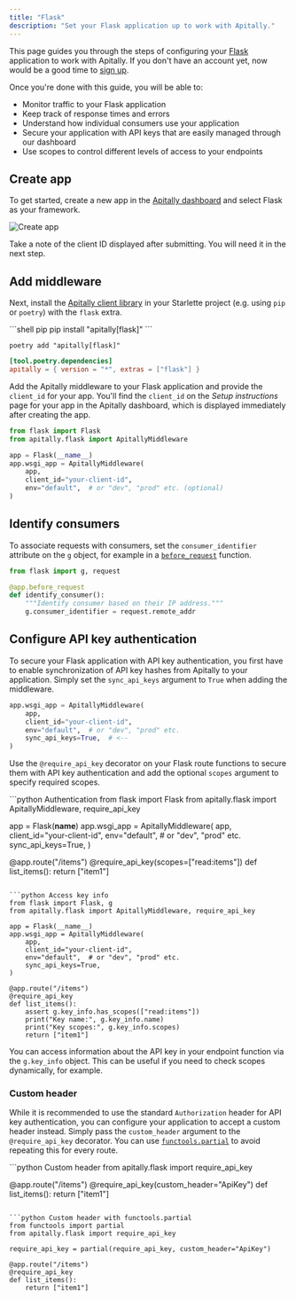 ```yaml
---
title: "Flask"
description: "Set your Flask application up to work with Apitally."
---
```


This page guides you through the steps of configuring your [Flask](https://flask.palletsprojects.com) application to work with Apitally. If you don't have an account yet, now would be a good time to [sign up](https://app.apitally.io/?signup).

Once you're done with this guide, you will be able to:

- Monitor traffic to your Flask application
- Keep track of response times and errors
- Understand how individual consumers use your application
- Secure your application with API keys that are easily managed through our dashboard
- Use scopes to control different levels of access to your endpoints

## Create app

To get started, create a new app in the [Apitally dashboard](https://app.apitally.io/apps) and select Flask as your framework.

![Create app](https://assets.apitally.io/docs/create-app-flask.png)

Take a note of the client ID displayed after submitting. You will need it in the next step.

## Add middleware

Next, install the [Apitally client library](https://pypi.org/project/apitally/) in your Starlette project (e.g. using `pip` or `poetry`) with the `flask` extra.

<CodeGroup>
```shell pip
pip install "apitally[flask]"
```

```shell poetry
poetry add "apitally[flask]"
```

```toml pyproject.toml
[tool.poetry.dependencies]
apitally = { version = "*", extras = ["flask"] }
```
</CodeGroup>

Add the Apitally middleware to your Flask application and provide the `client_id` for your app.
You'll find the `client_id` on the _Setup instructions_ page for your app in the Apitally dashboard, which is displayed immediately after creating the app.

```python
from flask import Flask
from apitally.flask import ApitallyMiddleware

app = Flask(__name__)
app.wsgi_app = ApitallyMiddleware(
    app,
    client_id="your-client-id",
    env="default",  # or "dev", "prod" etc. (optional)
)
```

<div className="-mt-4">
  <Snippet file="middleware-last-note.mdx" />
</div>

<Snippet file="env-argument.mdx" />

<Snippet file="add-middleware-check.mdx" />

## Identify consumers

<Snippet file="identify-consumers.mdx" />

To associate requests with consumers, set the `consumer_identifier` attribute on the [`g`](https://flask.palletsprojects.com/en/2.3.x/appcontext/#storing-data) object, for example in a [`before_request`](https://flask.palletsprojects.com/en/2.2.x/api/#flask.Flask.before_request) function.

```python
from flask import g, request

@app.before_request
def identify_consumer():
    """Identify consumer based on their IP address."""
    g.consumer_identifier = request.remote_addr
```

<Snippet file="consumer-identifier.mdx" />

<Snippet file="identify-consumers-check.mdx" />

## Configure API key authentication

To secure your Flask application with API key authentication, you first have to enable synchronization of API key hashes from Apitally to your application.
Simply set the `sync_api_keys` argument to `True` when adding the middleware.

```python
app.wsgi_app = ApitallyMiddleware(
    app,
    client_id="your-client-id",
    env="default",  # or "dev", "prod" etc.
    sync_api_keys=True,  # <--
)
```

<div className="-mt-4">
  <Snippet file="api-key-sync-info.mdx" />
</div>

Use the `@require_api_key` decorator on your Flask route functions to secure them with API key authentication
and add the optional `scopes` argument to specify required scopes.

<CodeGroup>
```python Authentication
from flask import Flask
from apitally.flask import ApitallyMiddleware, require_api_key

app = Flask(__name__)
app.wsgi_app = ApitallyMiddleware(
    app,
    client_id="your-client-id",
    env="default",  # or "dev", "prod" etc.
    sync_api_keys=True,
)

@app.route("/items")
@require_api_key(scopes=["read:items"])
def list_items():
    return ["item1"]
```

```python Access key info
from flask import Flask, g
from apitally.flask import ApitallyMiddleware, require_api_key

app = Flask(__name__)
app.wsgi_app = ApitallyMiddleware(
    app,
    client_id="your-client-id",
    env="default",  # or "dev", "prod" etc.
    sync_api_keys=True,
)

@app.route("/items")
@require_api_key
def list_items():
    assert g.key_info.has_scopes(["read:items"])
    print("Key name:", g.key_info.name)
    print("Key scopes:", g.key_info.scopes)
    return ["item1"]
```
</CodeGroup>

You can access information about the API key in your endpoint function via the `g.key_info` object.
This can be useful if you need to check scopes dynamically, for example.

<div className="mt-4">
  <Snippet file="configure-api-key-auth-check.mdx" />
</div>

### Custom header

While it is recommended to use the standard `Authorization` header for API key authentication,
you can configure your application to accept a custom header instead.
Simply pass the `custom_header` argument to the `@require_api_key` decorator.
You can use [`functools.partial`](https://docs.python.org/3/library/functools.html#functools.partial) to avoid repeating this for every route.

<CodeGroup>
```python Custom header
from apitally.flask import require_api_key

@app.route("/items")
@require_api_key(custom_header="ApiKey")
def list_items():
    return ["item1"]
```

```python Custom header with functools.partial
from functools import partial
from apitally.flask import require_api_key

require_api_key = partial(require_api_key, custom_header="ApiKey")

@app.route("/items")
@require_api_key
def list_items():
    return ["item1"]
```
</CodeGroup>
